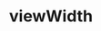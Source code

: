 ---
title: viewWidth
description: viewWidth
sidebar:
  label: viewWidth
  order: 1
  badge:
    text: Outdated
    variant: caution
---